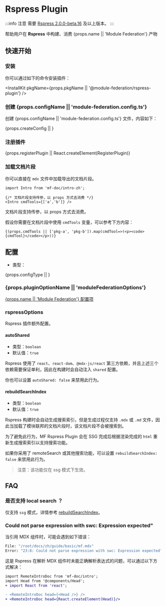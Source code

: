 # Rspress Plugin

:::info 注意
需要 [Rspress 2.0.0-beta.16](https://v2.rspress.rs/zh/plugin/system/introduction) 及以上版本。
:::

帮助用户在 **Rspress** 中构建、消费 {props.name || 'Module Federation'} 产物

## 快速开始

### 安装

你可以通过如下的命令安装插件：


<InstallKit
  pkgName={props.pkgName || '@module-federation/rspress-plugin'}
/>

### 创建 {props.configName || 'module-federation.config.ts'}

创建 {props.configName || 'module-federation.config.ts'} 文件，内容如下：


{props.createConfig || <CreateConfig />}

### 注册插件


{props.registerPlugin || React.createElement(RegisterPlugin)}

### 加载文档片段

你可以直接在 `mdx` 文件中加载导出的文档片段。

```mdx title='docs/en/guide/intro.mdx'
import Intro from 'mf-doc/intro-zh';

{/* 文档片段支持传参，以 props 方式去消费 */}
<Intro cmdTools={['a','b']} />
```

文档片段支持传参，以 props 方式去消费。

假设你需要在文档片段中使用 `cmdTools` 变量，可以参考下方内容：

```mdx title='docs/zh/guide/intro.mdx'
{(props.cmdTools || ['pkg-a', 'pkg-b']).map(cmdTool=>(<p><code>{cmdTool}</code></p>))}
```

## 配置

* 类型：


{props.configType || <ConfigType />}

### {props.pluginOptionName || 'moduleFederationOptions'}

[{props.name || 'Module Federation'} 配置项](../../configure/index)

### rspressOptions

Rspress 插件额外配置。

#### autoShared

* 类型：`boolean`
* 默认值：`true`

Rspress 使用了 `react`、`react-dom`、`@mdx-js/react` 第三方依赖，并且上述三个依赖需要保证单利，因此在构建时会自动注入 `shared` 配置。

你也可以设置 `autoShared: false` 来禁用此行为。

#### rebuildSearchIndex

* 类型：`boolean`
* 默认值：`true`

Rspress 构建时会自动生成搜索索引，但是生成过程仅支持 `.mdx` 或 `.md` 文件，因此当加载了模块联邦的文档片段时，该文档片段不会被搜索到。

为了避免此行为，MF Rspress Plugin 会在 SSG 完成后根据渲染完成的 `html` 重新生成搜索索引以支持搜索功能。

如果你采用了 remoteSearch 或其他搜索功能，可以设置 `rebuildSearchIndex: false` 来禁用此行为。

> 注意：该功能仅在 ssg 模式下生效。

## FAQ

### 是否支持 local search ？

仅支持 `ssg` 模式，详情参考 [rebuildSearchIndex](#rebuildsearchindex)。

### Could not parse expression with swc: Expression expected"

当引用 MDX 组件时，可能会遇到如下错误：

```bash
File: "/root/docs/zh/guide/basic/mf.mdx"
Error: "23:8: Could not parse expression with swc: Expression expected"
```

这是 Rspress 在解析 MDX 组件时未能正确解析表达式的问题，可以通过以下方式解决：

```diff
import RemoteIntroDoc from 'mf-doc/intro';
import Head from '@components/Head';
+ import React from 'react';

- <RemoteIntroDoc head={<Head />} />
+ <RemoteIntroDoc head={React.createElement(Head)}/>

```
